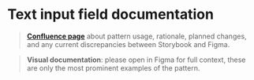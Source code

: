 
<Meta title="components/forms/Input/Docs" />

# Text input field documentation

>**[Confluence page](https://zitenote.atlassian.net/l/c/tPHKWngq)** about pattern usage, rationale, planned changes, and any current discrepancies between Storybook and Figma.

> **Visual documentation**: please open in Figma for full context, these are only the most prominent examples of the pattern.

<Figma url="https://www.figma.com/file/vnzYfrwIISRYkr2iYE5TcD/Platform-Atoms?node-id=2275%3A0"/>
<Figma url="https://www.figma.com/file/vnzYfrwIISRYkr2iYE5TcD/Platform-Atoms?node-id=4260%3A918"/>